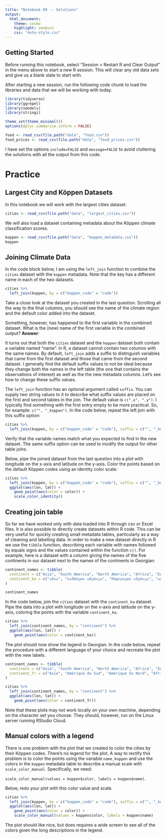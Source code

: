 ```yaml
---
title: "Notebook 09 -- Solutions"
output:
  html_document:
    theme: cosmo
    highlight: zenburn
    css: "note-style.css"
---
```


## Getting Started

Before running this notebook, select "Session > Restart R and Clear Output" in
the menu above to start a new R session. This will clear any old data sets and
give us a blank slate to start with.

After starting a new session, run the following code chunk to load the
libraries and data that we will be working with today.

```r
library(tidyverse)
library(ggrepel)
library(smodels)
library(stringi)

theme_set(theme_minimal())
options(dplyr.summarise.inform = FALSE)

food <- read_csv(file.path("data", "food.csv"))
food_prices <- read_csv(file.path("data", "food_prices.csv"))
```

I have set the options `include=FALSE` and `message=FALSE` to avoid cluttering
the solutions with all the output from this code.

# Practice

## Largest City and Köppen Datasets

In this notebook we will work with the largest cities dataset:

```r
cities <- read_csv(file.path("data", "largest_cities.csv"))
```

We will also load a dataset containing metadata about the Köppen climate
classification scores.

```r
koppen <- read_csv(file.path("data", "koppen_metadata.csv"))
koppen
```

## Joining Climate Data

In the code block below, I am using the `left_join` function to combine the
`cities` dataset with the `koppen` metadata. Note that the key has a different
name in each of the two datasets.

```r
cities %>%
  left_join(koppen, by = c("koppen_code" = "code"))
```

Take a close look at the dataset you created in the last question. Scrolling
all the way to the final columns, you should see the name of the climate region
and the default color added into the dataset.

Something, however, has happened to the first variable in the combined
dataset. What is the (new) name of the first variable in the combined
output? **Answer**:

It turns out that both the `cities` dataset and the `koppen` dataset both
contain a variable named "name". In R, a dataset cannot contain two columns
with the same names. By default, `left_join` adds a suffix to distinguish
variables that came from the first dataset and those that came from the
second dataset. I generally find the default suffix values to not be
ideal because they change both the names in the left table (the one that
contains the observations of interest) as well as the the new metadata
columns. Let's see how to change these suffix values.

The `left_join` function has an optional argument called `suffix`. You
can supply two string values to it to describe what suffix values are
placed on the first and second tables in the join. The default value is
`c(".x", ".y")`. I typically find something with the first entry empty
to be more practical. So, for example: `c("", "_koppen")`. In the code
below, repeat the left join with this suffix option:

```r
cities %>%
  left_join(koppen, by = c("koppen_code" = "code"), suffix = c("", "_koppen"))
```

Verify that the variable names match what you expected to find in the new
dataset. The same suffix option can be used to modify the output for other
table joins.

Below, pipe the joined dataset from the last question into a plot with
longitude on the x-axis and latitude on the y-axis. Color the points based on
the default Köppen codes using an identity color scale:

```r
cities %>%
  left_join(koppen, by = c("koppen_code" = "code"), suffix = c("", "_koppen")) %>%
  ggplot(aes(lon, lat)) +
    geom_point(aes(color = color)) +
    scale_color_identity()
```

## Creating join table

So far we have worked only with data loaded into R through csv or Excel files.
It is also possible to directly create datasets within R code. This can be very
useful for quickly creating small metadata tables, particularly as a way of
cleaning and labelling data. In order to make a new dataset directly in R we
use the `tibble` function, describing each variable with names followed by
equals signs and the values contained within the function `c()`. For example,
here is a dataset with a column giving the names of the five continents in
our dataset next to the names of the continents in Georgian:

```r
continent_names <- tibble(
  continent = c("Asia", "South America", "North America", "Africa", "Europe"),
  continent_ka = c("აზია", "სამხრეთი ამერიკა", "ჩრდილოეთი ამერიკა", "აფრიკა", "ევროპა")
)

continent_names
```

In the code below, join the `cities` dataset with the `continent_ka` dataset.
Pipe the data into a plot with longitude on the x-axis and latitude on the
y-axis, coloring the points with the variable `continent_ka`.

```r
cities %>%
  left_join(continent_names, by = "continent") %>%
  ggplot(aes(lon, lat)) +
    geom_point(aes(color = continent_ka))
```

The plot should now show the legend in Georgian. In the code below, repeat
the procedure with a different language of your choice and recreate the
plot with the new labels.

```r
continent_names <- tibble(
  continent = c("Asia", "South America", "North America", "Africa", "Europe"),
  continent_fr = c("Asie", "Amérique du Sud", "Amérique du Nord", "Afrique", "Europe")
)

cities %>%
  left_join(continent_names, by = "continent") %>%
  ggplot(aes(lon, lat)) +
    geom_point(aes(color = continent_fr))
```

Note that these plots may not work locally on your own machine, depending on
the character set you choose. They should, however, run on the Linux server
running RStudio Cloud.

## Manual colors with a legend

There is one problem with the plot that we created to color the
cities by their Köppen codes. There's no legend for the plot. A
way to rectify this problem is to color the points using the
variable `name_koppen` and use the colors in the `koppen` metadata
table to describe a manual scale with `scale_color_manual`.
Specifically, we need:

   `scale_color_manual(values = koppen$color, labels = koppen$name)`.

Below, redo your plot with this color value and scale.

```r
cities %>%
  left_join(koppen, by = c("koppen_code" = "code"), suffix = c("", "_koppen")) %>%
  ggplot(aes(lon, lat)) +
    geom_point(aes(color = color)) +
    scale_color_manual(values = koppen$color, labels = koppen$name)
```

The plot should like nice, but does requires a wide screen to see all of the
colors given the long descriptions in the legend.

